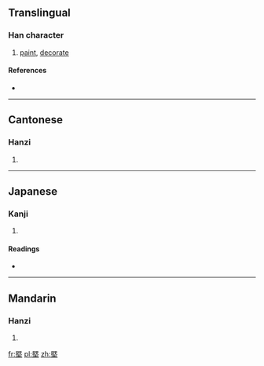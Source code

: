 {{also|墍}}
==Translingual==

===Han character===
{{Han char|rn=32|rad=土|as=09|sn=12|four=7110<sub>4</sub>|canj=日山土 (AUG)|ids=⿱[[既]][[土]]}}

# [[paint]], [[decorate]]

====References====
* {{Han ref|kx=0234.271|hdz=10468.040|uh=5848|ud=22600}}

----

==Cantonese==

===Hanzi===
{{yue-hanzi|jyut=|y=kei3}}

# {{defn|lang=yue|sort=土09}}

----

==Japanese==

===Kanji===
{{ja-kanji|grade=|rs=土09}}

# {{defn|lang=ja|sort=土09}}

====Readings====
* {{ja-readings|on=[[き]] (ki), [[ぎ]] (gi), [[け]] (ke), [[かい]] (kai), [[がい]] (gai)|kun=[[ぬる]] (nuru), [[かざる]] (kazaru), [[とる]] (toru), [[いこう]] (ikou)}}

----

==Mandarin==

===Hanzi===
{{cmn-hanzi|pin=[[jì]] ([[ji4]])|wg=chi<sup>4</sup>}}

# {{defn|lang=cmn|sort=土09}}

[[fr:塈]]
[[pl:塈]]
[[zh:塈]]